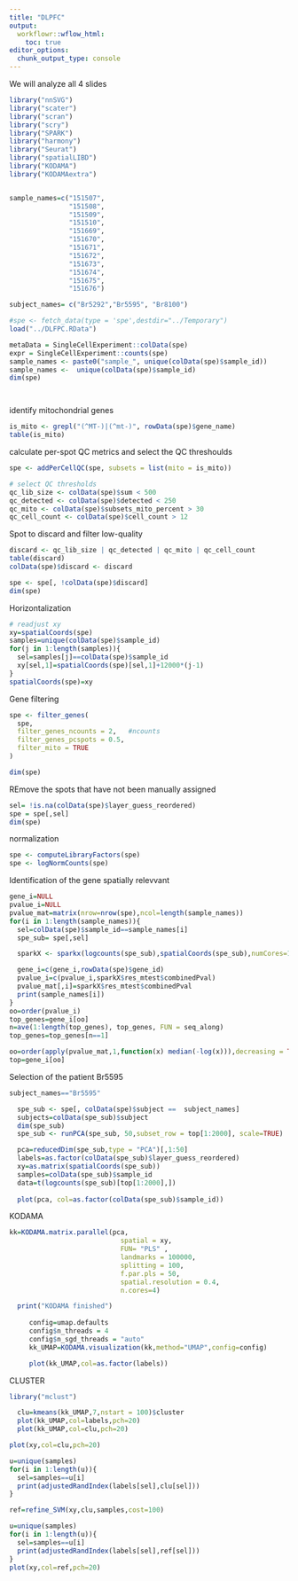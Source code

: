 ```yaml
---
title: "DLPFC"
output:
  workflowr::wflow_html:
    toc: true
editor_options:
  chunk_output_type: console
---
```


We will analyze all 4 slides

```r
library("nnSVG")
library("scater")
library("scran")
library("scry")
library("SPARK")
library("harmony")
library("Seurat")
library("spatialLIBD")
library("KODAMA")
library("KODAMAextra")


sample_names=c("151507",
               "151508",
               "151509",
               "151510",
               "151669",
               "151670",
               "151671",
               "151672",
               "151673",
               "151674",
               "151675",
               "151676")

subject_names= c("Br5292","Br5595", "Br8100")

#spe <- fetch_data(type = 'spe',destdir="../Temporary")
load("../DLFPC.RData")

metaData = SingleCellExperiment::colData(spe)
expr = SingleCellExperiment::counts(spe)
sample_names <- paste0("sample_", unique(colData(spe)$sample_id))
sample_names <-  unique(colData(spe)$sample_id)
dim(spe)




```

 identify mitochondrial genes

```r

is_mito <- grepl("(^MT-)|(^mt-)", rowData(spe)$gene_name)
table(is_mito)

```

 calculate per-spot QC metrics
 and select the QC threshoulds
```r
spe <- addPerCellQC(spe, subsets = list(mito = is_mito))

# select QC thresholds
qc_lib_size <- colData(spe)$sum < 500
qc_detected <- colData(spe)$detected < 250
qc_mito <- colData(spe)$subsets_mito_percent > 30
qc_cell_count <- colData(spe)$cell_count > 12
```

Spot to discard and filter low-quality
```r

discard <- qc_lib_size | qc_detected | qc_mito | qc_cell_count
table(discard)
colData(spe)$discard <- discard

spe <- spe[, !colData(spe)$discard]
dim(spe)

```

Horizontalization

```r
# readjust xy
xy=spatialCoords(spe)
samples=unique(colData(spe)$sample_id)
for(j in 1:length(samples)){
  sel=samples[j]==colData(spe)$sample_id
  xy[sel,1]=spatialCoords(spe)[sel,1]+12000*(j-1)
}
spatialCoords(spe)=xy
```

Gene filtering
```r

spe <- filter_genes(
  spe,
  filter_genes_ncounts = 2,   #ncounts
  filter_genes_pcspots = 0.5,
  filter_mito = TRUE
)

dim(spe)
```

REmove the spots that have not been manually assigned
```r
sel= !is.na(colData(spe)$layer_guess_reordered)
spe = spe[,sel]
dim(spe)
```


 normalization
```r
spe <- computeLibraryFactors(spe)
spe <- logNormCounts(spe)
```


Identification of the gene spatially relevvant

```r
gene_i=NULL
pvalue_i=NULL
pvalue_mat=matrix(nrow=nrow(spe),ncol=length(sample_names))
for(i in 1:length(sample_names)){
  sel=colData(spe)$sample_id==sample_names[i]
  spe_sub= spe[,sel]

  sparkX <- sparkx(logcounts(spe_sub),spatialCoords(spe_sub),numCores=1,option="mixture")

  gene_i=c(gene_i,rowData(spe)$gene_id)
  pvalue_i=c(pvalue_i,sparkX$res_mtest$combinedPval)
  pvalue_mat[,i]=sparkX$res_mtest$combinedPval
  print(sample_names[i])
}
oo=order(pvalue_i)
top_genes=gene_i[oo]
n=ave(1:length(top_genes), top_genes, FUN = seq_along)
top_genes=top_genes[n==1]

oo=order(apply(pvalue_mat,1,function(x) median(-log(x))),decreasing = TRUE)
top=gene_i[oo]
```

Selection of the patient Br5595

```r

subject_names=="Br5595"

  spe_sub <- spe[, colData(spe)$subject ==  subject_names]
  subjects=colData(spe_sub)$subject
  dim(spe_sub)
  spe_sub <- runPCA(spe_sub, 50,subset_row = top[1:2000], scale=TRUE)

  pca=reducedDim(spe_sub,type = "PCA")[,1:50]
  labels=as.factor(colData(spe_sub)$layer_guess_reordered)
  xy=as.matrix(spatialCoords(spe_sub))
  samples=colData(spe_sub)$sample_id
  data=t(logcounts(spe_sub)[top[1:2000],])
  
  plot(pca, col=as.factor(colData(spe_sub)$sample_id))


```

KODAMA

```r
kk=KODAMA.matrix.parallel(pca,
                            spatial = xy,
                            FUN= "PLS" ,
                            landmarks = 100000,
                            splitting = 100,
                            f.par.pls = 50,
                            spatial.resolution = 0.4,
                            n.cores=4)

  print("KODAMA finished")
  
     config=umap.defaults
     config$n_threads = 4
     config$n_sgd_threads = "auto"
     kk_UMAP=KODAMA.visualization(kk,method="UMAP",config=config)

     plot(kk_UMAP,col=as.factor(labels))
```


CLUSTER

```r
library("mclust")

  clu=kmeans(kk_UMAP,7,nstart = 100)$cluster
  plot(kk_UMAP,col=labels,pch=20)
  plot(kk_UMAP,col=clu,pch=20)

plot(xy,col=clu,pch=20)

u=unique(samples)
for(i in 1:length(u)){
  sel=samples==u[i]
  print(adjustedRandIndex(labels[sel],clu[sel]))
}

ref=refine_SVM(xy,clu,samples,cost=100)

u=unique(samples)
for(i in 1:length(u)){
  sel=samples==u[i]
  print(adjustedRandIndex(labels[sel],ref[sel]))
}
plot(xy,col=ref,pch=20)

```
